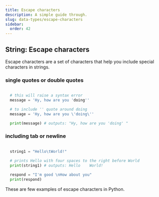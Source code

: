 ```yaml
---
title: Escape characters
description: A simple guide through.
slug: data-types/escape-characters
sidebar:
  order: 42
---
```


## String: Escape characters

Escape characters are a set of characters that help you include special characters in strings.

### single quotes or double quotes 

```py title="example to include single or double quote"
  
  # this will raise a syntax error
  message = 'Hy, how are you 'doing''

  # to include '' quote around doing 
  message = 'Hy, how are you \'doing\''

  print(message) # outputs: "Hy, how are you 'doing' "

```

### including tab or newline 

```py title="example of including a tab or newline"
  
  string1 = "Hello\tWorld!"
  
  # prints Hello with four spaces to the right before World
  print(string1) # outputs: Hello    World!

  respond = "I'm good \nHow about you"
  print(respond) 
```

These are few examples of escape characters in Python.

